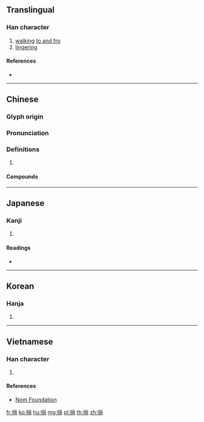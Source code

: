 {{character info/new}}
==Translingual==

===Han character===
{{Han char|rn=60|rad=彳|as=08|sn=11|four=29227|canj=HOFBR|ids=⿰彳尚}}

# [[walk]]ing [[to and fro]]
# [[lingering]]

====References====
* {{Han ref|kx=0368.150|dkj=10149|dj=0692.100|hdz=20828.020|uh=5F9C|ud=24476|bh=B175|bd=45429}}

----

==Chinese==
{{zh-forms}}

===Glyph origin===
{{Han etym}}

===Pronunciation===
{{zh-pron
|m=cháng
|c=soeng4
|mc=y
|oc=y
|cat=
}}

===Definitions===
{{zh-hanzi}}

# {{rfdef|zh}}

====Compounds====
{{zh-der|徉徜|徜徉}}

----

==Japanese==

===Kanji===
{{ja-kanji|grade=|rs=彳08}}

# {{defn|lang=ja|sort=彳08}}

====Readings====
* {{ja-readings|on=[[しょう]] (shō), [[じょう]] (jō)|kun=[[さまよう]] (samayou)}}

----

==Korean==

===Hanja===
{{ko-hanja|hangeul=상|eumhun=|rv=sang|mr=sang|y=sang}}

# {{defn|lang=ko|sort=彳08}}

----

==Vietnamese==

===Han character===
{{vi-readings|rs=彳08|hanviet=[[thang]], [[thảng]], [[thường]]}}

# {{defn|lang=vi|sort=彳08}}

====References====
* [http://nomfoundation.org/common/nom_details.php?codepoint=5f9c Nom Foundation]

[[fr:徜]]
[[ko:徜]]
[[hu:徜]]
[[mg:徜]]
[[pl:徜]]
[[th:徜]]
[[zh:徜]]